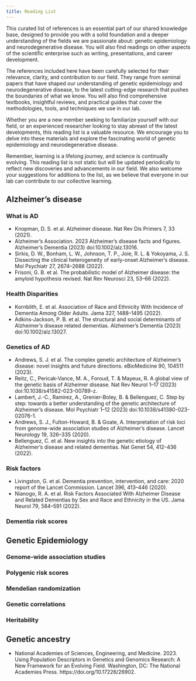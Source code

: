 ```yaml
---
title: Reading List
---
```


This curated list of references is an essential part of our shared knowledge base, designed to provide you with a solid foundation and a deeper understanding of the fields we are passionate about: genetic epidemiology and neurodegenerative disease. You will also find readings on other aspects of the scientific enterprise such as writing, presentations, and career development.

The references included here have been carefully selected for their relevance, clarity, and contribution to our field. They range from seminal papers that have shaped our understanding of genetic epidemiology and neurodegenerative disease, to the latest cutting-edge research that pushes the boundaries of what we know. You will also find comprehensive textbooks, insightful reviews, and practical guides that cover the methodologies, tools, and techniques we use in our lab.

Whether you are a new member seeking to familiarize yourself with our field, or an experienced researcher looking to stay abreast of the latest developments, this reading list is a valuable resource. We encourage you to delve into these materials and explore the fascinating world of genetic epidemiology and neurodegenerative disease.

Remember, learning is a lifelong journey, and science is continually evolving. This reading list is not static but will be updated periodically to reflect new discoveries and advancements in our field. We also welcome your suggestions for additions to the list, as we believe that everyone in our lab can contribute to our collective learning.


## Alzheimer's disease 
### What is AD 
- Knopman, D. S. et al. Alzheimer disease. Nat Rev Dis Primers 7, 33 (2021).
- Alzheimer's Association. 2023 Alzheimer’s disease facts and figures. Alzheimer’s Dementia (2023) doi:10.1002/alz.13016.
- Sirkis, D. W., Bonham, L. W., Johnson, T. P., Joie, R. L. & Yokoyama, J. S. Dissecting the clinical heterogeneity of early-onset Alzheimer’s disease. Mol Psychiatr 27, 2674–2688 (2022).
- Frisoni, G. B. et al. The probabilistic model of Alzheimer disease: the amyloid hypothesis revised. Nat Rev Neurosci 23, 53–66 (2022).

### Health Disparities   
- Kornblith, E. et al. Association of Race and Ethnicity With Incidence of Dementia Among Older Adults. Jama 327, 1488–1495 (2022).
- Adkins‐Jackson, P. B. et al. The structural and social determinants of Alzheimer’s disease related dementias. Alzheimer’s Dementia (2023) doi:10.1002/alz.13027.
    

### Genetics of AD
- Andrews, S. J. et al. The complex genetic architecture of Alzheimer’s disease: novel insights and future directions. eBioMedicine 90, 104511 (2023).
- Reitz, C., Pericak-Vance, M. A., Foroud, T. & Mayeux, R. A global view of the genetic basis of Alzheimer disease. Nat Rev Neurol 1–17 (2023) doi:10.1038/s41582-023-00789-z.
- Lambert, J.-C., Ramirez, A., Grenier-Boley, B. & Bellenguez, C. Step by step: towards a better understanding of the genetic architecture of Alzheimer’s disease. Mol Psychiatr 1–12 (2023) doi:10.1038/s41380-023-02076-1.
- Andrews, S. J., Fulton-Howard, B. & Goate, A. Interpretation of risk loci from genome-wide association studies of Alzheimer’s disease. Lancet Neurology 19, 326–335 (2020).
- Bellenguez, C. et al. New insights into the genetic etiology of Alzheimer’s disease and related dementias. Nat Genet 54, 412–436 (2022).

### Risk factors 
- Livingston, G. et al. Dementia prevention, intervention, and care: 2020 report of the Lancet Commission. Lancet 396, 413–446 (2020).
- Nianogo, R. A. et al. Risk Factors Associated With Alzheimer Disease and Related Dementias by Sex and Race and Ethnicity in the US. Jama Neurol 79, 584–591 (2022).
  

### Dementia risk scores  


## Genetic Epidemiology
### Genome-wide association studies 
### Polygenic risk scores 
### Mendelian randomization 
### Genetic correlations 
### Heritability 

## Genetic ancestry 
- National Academies of Sciences, Engineering, and Medicine. 2023. Using Population Descriptors in Genetics and Genomics Research: A New Framework for an Evolving Field. Washington, DC: The National Academies Press. https://doi.org/10.17226/26902.

    